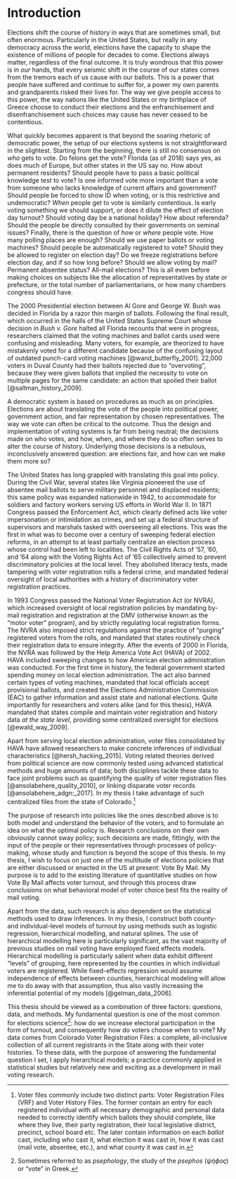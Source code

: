 <!-- The {.unnumbered} option here means that the introduction will be "Chapter 0." -->

# Introduction {.unnumbered}

Elections shift the course of history in ways that are sometimes small, but often enormous. Particularly in the United States, but really in any democracy across the world, elections have the capacity to shape the existence of millions of people for decades to come. Elections always matter, regardless of the final outcome. It is truly wondrous that this power is in *our* hands, that every seismic shift in the course of our states comes from the tremors each of us cause with our ballots. This is a power that people have suffered and continue to suffer for, a power my own parents and grandparents risked their lives for. The way we give people access to this power, the way nations like the United States or my birthplace of Greece choose to conduct their elections and the enfranchisement and disenfranchisement such choices may cause has never ceased to be contentious.  
  
What quickly becomes apparent is that beyond the soaring rhetoric of democratic power, the setup of our elections systems is not straightforward in the slightest. Starting from the beginning, there is still no consensus on *who* gets to vote. Do felons get the vote? Florida (as of 2018) says yes, as does much of Europe, but other states in the US say no. How about permanent residents? Should people have to pass a basic political knowledge test to vote? Is one informed vote more important than a vote from someone who lacks knowledge of current affairs and government? Should people be forced to show ID when voting, or is this restrictive and undemocratic? *When* people get to vote is similarly contentious. Is early voting something we should support, or does it dilute the effect of election day turnout? Should voting day be a national holiday? How about referenda? Should the people be directly consulted by their governments on seminal issues? Finally, there is the question of *how* or *where* people vote. How many polling places are enough? Should we use paper ballots or voting machines? Should people be automatically registered to vote? Should they be allowed to register on election day? Do we freeze registrations before election day, and if so how long before? Should we allow voting by mail? Permanent absentee status? All-mail elections? This is all even before making choices on subjects like the allocation of representatives by state or prefecture, or the total number of parliamentarians, or how many chambers congress should have.

The 2000 Presidential election between Al Gore and George W. Bush was decided in Florida by a razor thin margin of ballots. Following the final result, which occurred in the halls of the United States Supreme Court whose decision in *Bush v. Gore* halted all Florida recounts that were in progress, researchers claimed that the voting machines and ballot cards used were confusing and misleading. Many voters, for example, are theorized to have mistakenly voted for a different candidate because of the confusing layout of outdated punch-card voting machines [@wand_butterfly_2001]. 22,000 voters in Duval County had their ballots rejected due to "overvoting", because they were given ballots that implied the necessity to vote on multiple pages for the same candidate: an action that spoiled their ballot [@saltman_history_2009].

A democratic system is based on procedures as much as on principles. Elections are about translating the vote of the people into political power, government action, and fair representation by chosen representatives. The way we vote can often be critical to the outcome. Thus the design and implementation of voting systems is far from being neutral; the decisions made on who votes, and how, when, and where they do so often serves to alter the course of history. Underlying those decisions is a nebulous, inconclusively answered question: are elections fair, and how can we make them more so?

The United States has long grappled with translating this goal into policy. During the Civil War, several states like Virginia pioneered the use of absentee mail ballots to serve military personnel and displaced residents; this same policy was expanded nationwide in 1942, to accommodate for soldiers and factory workers serving US efforts in World War II. In 1871 Congress passed the Enforcement Act, which clearly defined acts like voter impersonation or intimidation as crimes, and set up a federal structure of supervisors and marshals tasked with overseeing all elections. This was the first in what was to become over a century of sweeping federal election reforms, in an attempt to at least partially centralize an election process whose control had been left to localities. The Civil Rights Acts of '57, '60, and '64 along with the Voting Rights Act of '65 collectively aimed to prevent discriminatory policies at the local level. They abolished literacy tests, made tampering with voter registration rolls a federal crime, and mandated federal oversight of local authorities with a history of discriminatory voter registration practices.   
  
In 1993 Congress passed the National Voter Registration Act (or NVRA), which increased oversight of local registration policies by mandating by-mail registration and registration at the DMV (otherwise known as the "motor voter" program), and by strictly regulating local registration forms. The NVRA also imposed strict regulations against the practice of "purging" registered voters from the rolls, and mandated that states routinely check their registration data to ensure integrity. After the events of 2000 in Florida, the NVRA was followed by the Help America Vote Act (HAVA) of 2002. HAVA included sweeping changes to how American election administration was conducted. For the first time in history, the federal government started spending money on local election administration. The act also banned certain types of voting machines, mandated that local officials accept provisional ballots, and created the Elections Administration Commission (EAC) to gather information and assist state and national elections. Quite importantly for researchers and voters alike (and for this thesis), HAVA mandated that states compile and maintain voter registration and history data *at the state level*, providing some centralized oversight for elections [@ewald_way_2009].
  
Apart from serving local election administration, voter files consolidated by HAVA have allowed researchers to make concrete inferences of individual characteristics [@hersh_hacking_2015]. Voting related theories derived from political science are now commonly tested using advanced statistical methods and huge amounts of data; both disciplines tackle these data to face joint problems such as quantifying the quality of voter registration files [@ansolabehere_quality_2010], or linking disparate voter records [@ansolabehere_adgn:_2017]. In my thesis I take advantage of such centralized files from the state of Colorado.^[Voter files commonly include two distinct parts: Voter Registration Files (VRF) and Voter History Files. The former contain an entry for each registered individual with all necessary demographic and personal data needed to correctly identify which ballots they should complete, like where they live, their party registration, their local legislative district, precinct, school board etc. The later contain information on each *ballot* cast, including who cast it, what election it was cast in, how it was cast (mail vote, absentee, etc.), and what county it was cast in.]
  
The purpose of research into policies like the ones described above is to both model and understand the behavior of the voters, and to formulate an idea on what the optimal policy is. Research conclusions on their own obviously cannot sway policy; such decisions are made, fittingly, with the input of the people or their representatives through processes of policy-making, whose study and function is beyond the scope of this thesis. In my thesis, I wish to focus on just one of the multitude of elections policies that are either discussed or enacted in the US at present: Vote By Mail. My purpose is to add to the existing literature of quantitative studies on how Vote By Mail affects voter turnout, and through this process draw conclusions on what behavioral model of voter choice best fits the reality of mail voting.

Apart from the data, such research is also dependent on the statistical methods used to draw inferences. In my thesis, I construct both county- and individual-level models of turnout by using methods such as logistic regression, hierarchical modelling, and natural splines. The use of hierarchical modelling here is particularly significant, as the vast majority of previous studies on mail voting have employed fixed effects models. Hierarchical modelling is particularly salient when data exhibit different "levels" of grouping, here represented by the counties in which individual voters are registered. While fixed-effects regression would assume independence of effects between counties, hierarchical modeling will allow me to do away with that assumption, thus also vastly increasing the inferential potential of my models [@gelman_data_2006].

This thesis should be viewed as a combination of three factors: questions, data, and methods. My fundamental question is one of the most common for elections science^[Sometimes referred to as *psephology*, the study of the *psephos* ($\psi \acute \eta \phi o \varsigma$) or "vote" in Greek.]: how do we increase electoral participation in the form of turnout, and consequently how do voters choose when to vote? My data comes from Colorado Voter Registration Files: a complete, all-inclusive collection of all current registrants in the State along with their voter histories. To these data, with the purpose of answering the fundamental question I set, I apply hierarchical models; a practice commonly applied in statistical studies but relatively new and exciting as a development in mail voting research.